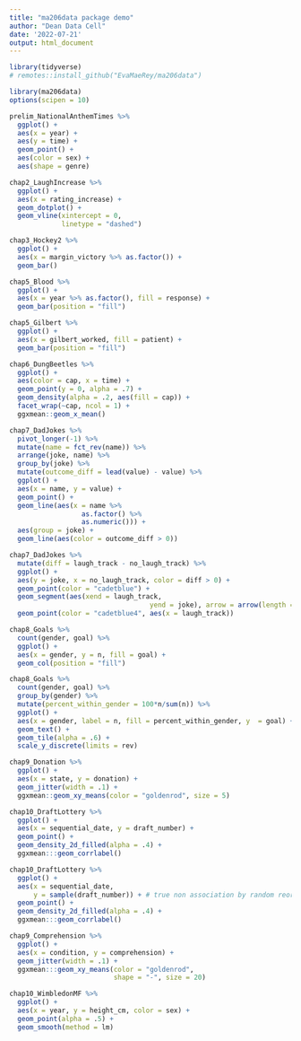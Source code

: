 ```yaml
---
title: "ma206data package demo"
author: "Dean Data Cell"
date: '2022-07-21'
output: html_document
---
```


```r
library(tidyverse)
# remotes::install_github("EvaMaeRey/ma206data")

library(ma206data)
options(scipen = 10)

```

```r
prelim_NationalAnthemTimes %>% 
  ggplot() + 
  aes(x = year) + 
  aes(y = time) +
  geom_point() + 
  aes(color = sex) + 
  aes(shape = genre) 
```

```r
chap2_LaughIncrease %>% 
  ggplot() + 
  aes(x = rating_increase) +
  geom_dotplot() + 
  geom_vline(xintercept = 0,
             linetype = "dashed")
```


```r
chap3_Hockey2 %>% 
  ggplot() + 
  aes(x = margin_victory %>% as.factor()) + 
  geom_bar() 
```

```r
chap5_Blood %>% 
  ggplot() + 
  aes(x = year %>% as.factor(), fill = response) + 
  geom_bar(position = "fill")
```




```r
chap5_Gilbert %>% 
  ggplot() + 
  aes(x = gilbert_worked, fill = patient) + 
  geom_bar(position = "fill")
```

```r
chap6_DungBeetles %>% 
  ggplot() +
  aes(color = cap, x = time) + 
  geom_point(y = 0, alpha = .7) + 
  geom_density(alpha = .2, aes(fill = cap)) + 
  facet_wrap(~cap, ncol = 1) + 
  ggxmean::geom_x_mean()
```


```r
chap7_DadJokes %>% 
  pivot_longer(-1) %>% 
  mutate(name = fct_rev(name)) %>% 
  arrange(joke, name) %>% 
  group_by(joke) %>% 
  mutate(outcome_diff = lead(value) - value) %>% 
  ggplot() +
  aes(x = name, y = value) + 
  geom_point() +
  geom_line(aes(x = name %>% 
                  as.factor() %>%  
                  as.numeric())) +
  aes(group = joke) + 
  geom_line(aes(color = outcome_diff > 0))
```


```r
chap7_DadJokes %>% 
  mutate(diff = laugh_track - no_laugh_track) %>% 
  ggplot() + 
  aes(y = joke, x = no_laugh_track, color = diff > 0) + 
  geom_point(color = "cadetblue") + 
  geom_segment(aes(xend = laugh_track, 
                                   yend = joke), arrow = arrow(length = unit(0.20,"cm"))) + 
  geom_point(color = "cadetblue4", aes(x = laugh_track))

```

```r
chap8_Goals %>% 
  count(gender, goal) %>% 
  ggplot() + 
  aes(x = gender, y = n, fill = goal) + 
  geom_col(position = "fill")

chap8_Goals %>% 
  count(gender, goal) %>% 
  group_by(gender) %>% 
  mutate(percent_within_gender = 100*n/sum(n)) %>% 
  ggplot() + 
  aes(x = gender, label = n, fill = percent_within_gender, y  = goal) + 
  geom_text() + 
  geom_tile(alpha = .6) + 
  scale_y_discrete(limits = rev)

```


```r
chap9_Donation %>% 
  ggplot() + 
  aes(x = state, y = donation) + 
  geom_jitter(width = .1) + 
  ggxmean::geom_xy_means(color = "goldenrod", size = 5)
```

```r
chap10_DraftLottery %>% 
  ggplot() + 
  aes(x = sequential_date, y = draft_number) + 
  geom_point() + 
  geom_density_2d_filled(alpha = .4) + 
  ggxmean:::geom_corrlabel()

chap10_DraftLottery %>% 
  ggplot() + 
  aes(x = sequential_date, 
      y = sample(draft_number)) + # true non association by random reorder
  geom_point() + 
  geom_density_2d_filled(alpha = .4) + 
  ggxmean:::geom_corrlabel()
```


```r
chap9_Comprehension %>% 
  ggplot() + 
  aes(x = condition, y = comprehension) + 
  geom_jitter(width = .1) + 
  ggxmean:::geom_xy_means(color = "goldenrod",
                          shape = "-", size = 20)
```


```r
chap10_WimbledonMF %>% 
  ggplot() + 
  aes(x = year, y = height_cm, color = sex) + 
  geom_point(alpha = .5) + 
  geom_smooth(method = lm)
```
